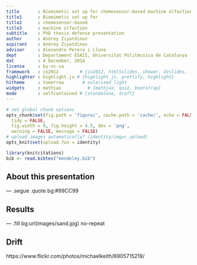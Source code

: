 ```yaml
---
title       : Biomimetic set up for chemosensor-based machine olfaction
title1      : Biomimetic set up for
title2      : chemosensor-based
title3      : machine olfaction
subtitle    : PhD thesis defense presentation
author      : Andrey Ziyatdinov
aspirant    : Andrey Ziyatdinov
adviser     : Alexandre Perera i Lluna
dept        : Departament ESAII, Universitat Politècnica de Catalunya (UPC)
dat         : 4 December, 2014
license     : by-nc-sa
framework   : io2012        # {io2012, html5slides, shower, dzslides, ...}
highlighter : highlight.js # {highlight.js, prettify, highlight}
hitheme     : tomorrow       # solarized_light
widgets     : mathjax          # {mathjax, quiz, bootstrap}
mode        : selfcontained # {standalone, draft}
---
```


<link rel="stylesheet" href="assets/css/thesis.css">


```r
# set global chunk options
opts_chunk$set(fig.path = 'figure/', cache.path = 'cache/', echo = FALSE, cache = FALSE, 
  tidy = FALSE, 
  fig.width = 9, fig.height = 4.5, dev = 'png',
  warning = FALSE, message = FALSE)
# upload images automatically? (identity/imgur_upload)
opts_knit$set(upload.fun = identity)
```

```r
library(knitcitations)
bib <- read.bibtex("mendeley.bib")
```

## About this presentation

--- .segue .quote bg:#99CC99

## Results

--- .fill bg:url(images/sand.jpg) no-repeat

## Drift

<footer class="source white">https://www.flickr.com/photos/michaelkeith/6905715219/</footer>

